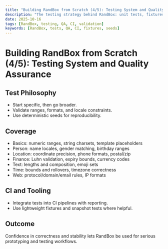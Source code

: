```yaml
---
title: "Building RandBox from Scratch (4/5): Testing System and Quality Assurance"
description: "The testing strategy behind RandBox: unit tests, fixtures, deterministic seeds, range and format validations (e.g., Luhn), CI integration, and how quality stays high across modules."
date: 2025-10-16
tags: [RandBox, testing, QA, CI, validation]
keywords: [RandBox, tests, QA, CI, fixtures, seeds]
---
```


# Building RandBox from Scratch (4/5): Testing System and Quality Assurance

## Test Philosophy

- Start specific, then go broader.
- Validate ranges, formats, and locale constraints.
- Use deterministic seeds for reproducibility.

## Coverage

- Basics: numeric ranges, string charsets, template placeholders
- Person: name locales, gender matching, birthday ranges
- Location: coordinate precision, phone formats, postal/zip
- Finance: Luhn validation, expiry bounds, currency codes
- Text: lengths and composition, emoji sets
- Time: bounds and rollovers, timezone correctness
- Web: protocol/domain/email rules, IP formats

## CI and Tooling

- Integrate tests into CI pipelines with reporting.
- Use lightweight fixtures and snapshot tests where helpful.

## Outcome

Confidence in correctness and stability lets RandBox be used for serious prototyping and testing workflows.

